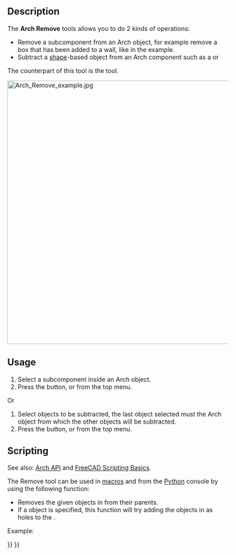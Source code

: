 <languages/>
<translate>

<!--T:12-->
{{Docnav
|[[Arch_Add|Add]]
|[[Arch_CutPlane|CutPlane]]
|[[BIM_Workbench|BIM]]
|IconL=Arch_Add.svg
|IconR=Arch_CutPlane.svg
|IconC=Workbench_BIM.svg
}}

<!--T:1-->
{{GuiCommand
|Name=Arch Remove
|MenuLocation=Modify → Remove component
|Workbenches=[[BIM_Workbench|BIM]]
|SeeAlso=[[Arch_CutPlane|Arch CutPlane]], [[Arch_Add|Arch Add]]
}}

==Description== <!--T:2-->

<!--T:3-->
The '''Arch Remove''' tools allows you to do 2 kinds of operations:
* Remove a subcomponent from an Arch object, for example remove a box that has been added to a wall, like in the {{Button|[[Image:Arch_Add.svg|16px]] [[Arch_Add|Arch Add]]}} example.
* Subtract a [[Part_Workbench|shape]]-based object from an Arch component such as a {{KEY|[[Image:Arch_Wall.svg|16px]] [[Arch_Wall|Arch Wall]]}} or {{KEY|[[Image:Arch_Structure.svg|16px]] [[Arch_Structure|Arch Structure]]}}

<!--T:13-->
The counterpart of this tool is the {{Button|[[Image:Arch_Add.svg|16px]] [[Arch_Add|Arch Add]]}} tool.

</translate>
[[Image:Arch Remove example.jpg|600px]]
<translate>
<!--T:5-->
{{Caption|A box subtracted from a wall, leaving a hole in it.}}

==Usage== <!--T:6-->

<!--T:7-->
# Select a subcomponent inside an Arch object.
# Press the {{Button|[[Image:Arch_Remove.svg|16px]] [[Arch_Remove|Remove component]]}} button, or {{MenuCommand|Modify → [[Image:Arch_Remove.svg|16px]] Remove component}} from the top menu.

<!--T:14-->
Or
# Select objects to be subtracted, the last object selected must the Arch object from which the other objects will be subtracted.
# Press the {{Button|[[Image:Arch_Remove.svg|16px]] [[Arch_Remove|Remove component]]}} button, or {{MenuCommand|Modify → [[Image:Arch_Remove.svg|16px]] Remove component}} from the top menu.

==Scripting== <!--T:20-->

<!--T:8-->
See also: [[Arch_API|Arch API]] and [[FreeCAD_Scripting_Basics|FreeCAD Scripting Basics]].

<!--T:9-->
The Remove tool can be used in [[Macros|macros]] and from the [[Python|Python]] console by using the following function:

</translate>
{{Code|code=
removeComponents(objectsList, host=None)
}}
<translate>

<!--T:10-->
* Removes the given objects in {{incode|objectsList}} from their parents.
* If a {{incode|host}} object is specified, this function will try adding the objects in {{incode|objectsList}} as holes to the {{incode|host}}.

<!--T:15-->
Example:

</translate>
{{Code|code=
import FreeCAD, Draft, Arch

Line = Draft.makeWire([FreeCAD.Vector(0, 0, 0),FreeCAD.Vector(2000, 2000, 0)])
Wall = Arch.makeWall(Line, width=150, height=3000)

Box = FreeCAD.ActiveDocument.addObject("Part::Box", "Box")
Box.Length = 900
Box.Width = 450
Box.Height = 2000
FreeCAD.ActiveDocument.recompute()

Draft.rotate(Box, 45)
Draft.move(Box, FreeCAD.Vector(1000, 700, 0))

Arch.removeComponents(Box, Wall)
FreeCAD.ActiveDocument.recompute()
}}
<translate>


<!--T:16-->
{{Docnav
|[[Arch_Add|Add]]
|[[Arch_CutPlane|CutPlane]]
|[[BIM_Workbench|BIM]]
|IconL=Arch_Add.svg
|IconR=Arch_CutPlane.svg
|IconC=Workbench_BIM.svg
}}

</translate>
{{BIM_Tools_navi{{#translation:}}}}
{{Userdocnavi{{#translation:}}}}